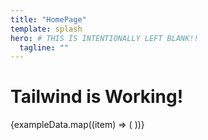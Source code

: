 ```yaml
---
title: "HomePage"
template: splash
hero: # THIS IS INTENTIONALLY LEFT BLANK!!
  tagline: ""
---
```



<h1 class="text-4xl font-bold text-red-500">Tailwind is Working!</h1>
<Card title="Hello" content="Joseph was here :DD" />
<Example />
{exampleData.map((item) => (
  <ExampleBetter
    imageSrc={item.imageSrc}
    text={item.text}
    imageClass={item.imageClass}
  />
))}
